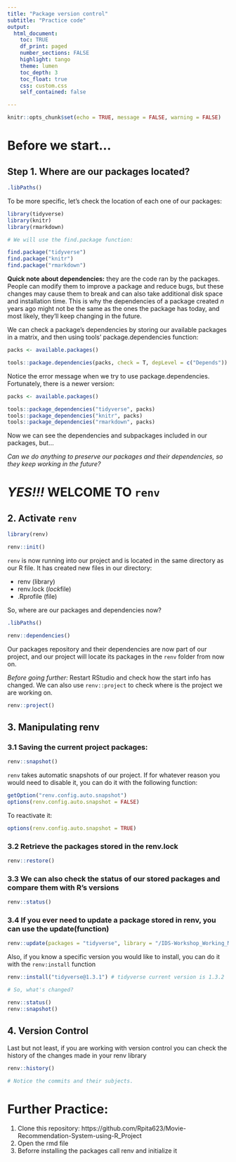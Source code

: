 ```yaml
---
title: "Package version control"
subtitle: "Practice code"
output: 
  html_document:
    toc: TRUE
    df_print: paged
    number_sections: FALSE
    highlight: tango
    theme: lumen
    toc_depth: 3
    toc_float: true
    css: custom.css 
    self_contained: false

---
```


```r
knitr::opts_chunk$set(echo = TRUE, message = FALSE, warning = FALSE)
```

# Before we start...

## Step 1. Where are our packages located?

```r

.libPaths()

```

To be more specific, let's check the location of each one of our packages:

```r

library(tidyverse) 
library(knitr) 
library(rmarkdown)

# We will use the find.package function:

find.package("tidyverse") 
find.package("knitr")
find.package("rmarkdown")

```

**Quick note about dependencies:** they are the code ran by the packages. People can modify them to improve a package and reduce bugs, but these changes may cause them to break and can also take additional disk space and installation time. This is why the dependencies of a package created *n* years ago might not be the same as the ones the package has today, and most likely, they'll keep changing in the future.

We can check a package's dependencies by storing our available packages in a matrix, and then using tools' package.dependencies function:

```r

packs <- available.packages()

tools::package.dependencies(packs, check = T, depLevel = c("Depends"))

```

Notice the error message when we try to use package.dependencies. Fortunately, there is a newer version:

```r

packs <- available.packages()

tools::package_dependencies("tidyverse", packs) 
tools::package_dependencies("knitr", packs) 
tools::package_dependencies("rmarkdown", packs)

```

Now we can see the dependencies and subpackages included in our packages, but...

*Can we do anything to preserve our packages and their dependencies, so they keep working in the future?*

# ***YES!!!*** **WELCOME TO `renv`**

## 2. Activate `renv`

```r

library(renv)

renv::init()

```

`renv` is now running into our project and is located in the same directory as our R file. It has created new files in our directory:

-   renv (library)
-   renv.lock (*lock*file)
-   .Rprofile (file)

So, where are our packages and dependencies now?

```r

.libPaths()

renv::dependencies()

```

Our packages repository and their dependencies are now part of our project, and our project will locate its packages in the `renv` folder from now on. 

*Before going further:* Restart RStudio and check how the start info has changed. We can also use `renv::project` to check where is the project we are working on.

```r

renv::project()

```

## 3. Manipulating renv

### 3.1 Saving the current project packages:

```r

renv::snapshot()

```

`renv` takes automatic snapshots of our project. If for whatever reason you would need to disable it, you can do it with the following function:

```r

getOption("renv.config.auto.snapshot") 
options(renv.config.auto.snapshot = FALSE)

```

To reactivate it:

```r

options(renv.config.auto.snapshot = TRUE)

```

### 3.2 Retrieve the packages stored in the renv.lock

```r

renv::restore()

```

### 3.3 We can also check the status of our stored packages and compare them with R's versions

```r

renv::status()

```


### 3.4 If you ever need to update a package stored in renv, you can use the update(function)

```r

renv::update(packages = "tidyverse", library = "/IDS-Workshop_Working_Material.Rproj/renv/library/R-4.2/x86_64-w64-mingw32")

```

Also, if you know a specific version you would like to install, you can do it with the `renv:install` function

```r

renv::install("tidyverse@1.3.1") # tidyverse current version is 1.3.2

# So, what's changed?

renv::status() 
renv::snapshot()

```

## 4. Version Control

Last but not least, if you are working with version control you can check the history of the changes made in your renv library

```r

renv::history()

# Notice the commits and their subjects.

```

# Further Practice:

1. Clone this repository: https://github.com/Rpita623/Movie-Recommendation-System-using-R_Project
2. Open the rmd file
3. Beforre installing the packages call renv and initialize it
